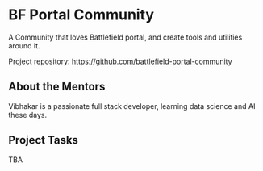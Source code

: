 

# BF Portal Community

A Community that loves Battlefield portal, and create tools and utilities around it.

Project repository: https://github.com/battlefield-portal-community

## About the Mentors

Vibhakar is a passionate full stack developer, learning data science and AI these days.

## Project Tasks

TBA
